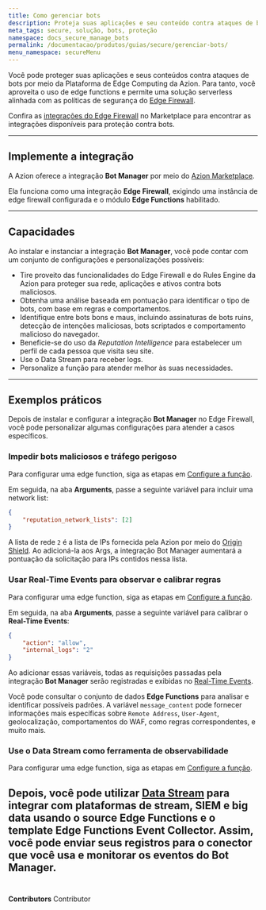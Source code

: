 ```yaml
---
title: Como gerenciar bots
description: Proteja suas aplicações e seu conteúdo contra ataques de bots com uma integração no Marketplace.
meta_tags: secure, solução, bots, proteção
namespace: docs_secure_manage_bots
permalink: /documentacao/produtos/guias/secure/gerenciar-bots/
menu_namespace: secureMenu
---
```



Você pode proteger suas aplicações e seus conteúdos contra ataques de bots por meio da Plataforma de Edge Computing da Azion. Para tanto, você aproveita o uso de edge functions e permite uma solução serverless alinhada com as políticas de segurança do [Edge Firewall](/pt-br/documentacao/produtos/secure/edge-firewall/).

Confira as [integrações do Edge Firewall](/pt-br/documentacao/produtos/marketplace/integracoes/#edge-firewall-functions) no Marketplace para encontrar as integrações disponíveis para proteção contra bots.

---

## Implemente a integração

A Azion oferece a integração **Bot Manager** por meio do [Azion Marketplace](/pt-br/documentacao/produtos/marketplace/).

Ela funciona como uma integração **Edge Firewall**, exigindo uma instância de edge firewall configurada e o módulo **Edge Functions** habilitado.

<LinkButton link="/pt-br/documentacao/produtos/guias/bot-manager/" label="consulte o guia de instalação do Bot Manager" outlined target="_blank" />

---

## Capacidades

Ao instalar e instanciar a integração **Bot Manager**, você pode contar com um conjunto de configurações e personalizações possíveis:

- Tire proveito das funcionalidades do Edge Firewall e do Rules Engine da Azion para proteger sua rede, aplicações e ativos contra bots maliciosos.
- Obtenha uma análise baseada em pontuação para identificar o tipo de bots, com base em regras e comportamentos.
- Identifique entre bots bons e maus, incluindo assinaturas de bots ruins, detecção de intenções maliciosas, bots scriptados e comportamento malicioso do navegador.
- Beneficie-se do uso da *Reputation Intelligence* para estabelecer um perfil de cada pessoa que visita seu site.
- Use o Data Stream para receber logs.
- Personalize a função para atender melhor às suas necessidades.

---

## Exemplos práticos

Depois de instalar e configurar a integração **Bot Manager** no Edge Firewall, você pode personalizar algumas configurações para atender a casos específicos.

### Impedir bots maliciosos e tráfego perigoso

Para configurar uma edge function, siga as etapas em [Configure a função](/pt-br/documentacao/produtos/guias/bot-manager/#configure-a-funcao).

Em seguida, na aba **Arguments**, passe a seguinte variável para incluir uma network list:

```json
{
    "reputation_network_lists": [2]
}
```

A lista de rede `2` é a lista de IPs fornecida pela Azion por meio do [Origin Shield](/pt-br/documentacao/produtos/secure/proteja-infraestrutura/). Ao adicioná-la aos Args, a integração Bot Manager aumentará a pontuação da solicitação para IPs contidos nessa lista.

### Usar Real-Time Events para observar e calibrar regras

Para configurar uma edge function, siga as etapas em [Configure a função](/pt-br/documentacao/produtos/guias/bot-manager/#configure-a-funcao).

Em seguida, na aba **Arguments**, passe a seguinte variável para calibrar o **Real-Time Events**:

```json
{
    "action": "allow",
    "internal_logs": "2"
}
```

Ao adicionar essas variáveis, todas as requisições passadas pela integração **Bot Manager** serão registradas e exibidas no [Real-Time Events](/pt-br/documentacao/produtos/observe/real-time-events/).

Você pode consultar o conjunto de dados **Edge Functions** para analisar e identificar possíveis padrões. A variável `message_content` pode fornecer informações mais específicas sobre `Remote Address`, `User-Agent`, geolocalização, comportamentos do WAF, como regras correspondentes, e muito mais.

### Use o Data Stream como ferramenta de observabilidade

Para configurar uma edge function, siga as etapas em [Configure a função](/pt-br/documentacao/produtos/guias/bot-manager/#configure-a-funcao).

Depois, você pode utilizar [Data Stream](/pt-br/documentacao/produtos/observe/data-stream/) para integrar com plataformas de stream, SIEM e big data usando o source **Edge Functions** e o template **Edge Functions Event Collector**. Assim, você pode enviar seus registros para o conector que você usa e monitorar os eventos do Bot Manager.
<br /><br />
---

**Contributors** <ContributorList>Contributor</ContributorList>

